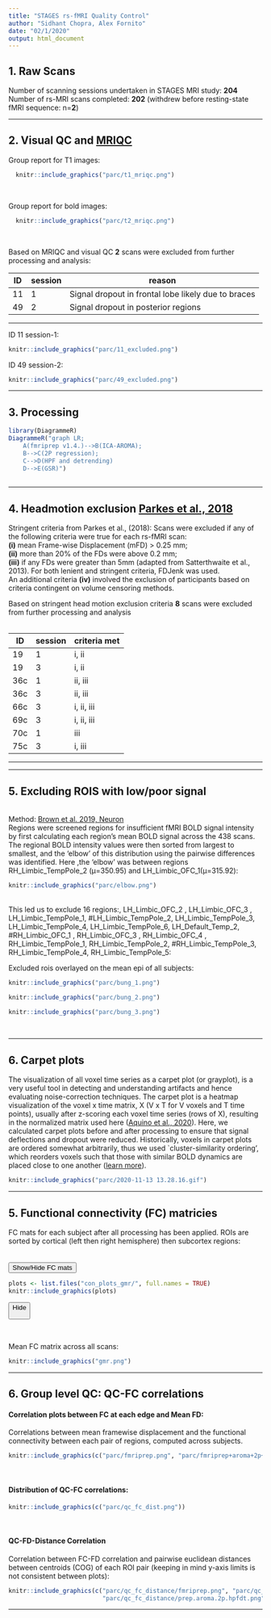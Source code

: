 ```yaml
---
title: "STAGES rs-fMRI Quality Control"
author: "Sidhant Chopra, Alex Fornito"
date: "02/1/2020"
output: html_document
---
```


## 1. Raw Scans  \
Number of scanning sessions undertaken in STAGES MRI study: **204** \
Number of rs-MRI scans completed: **202** (withdrew before resting-state fMRI sequence: n=**2**) \

***
## 2. Visual QC and [MRIQC](https://mriqc.readthedocs.io/en/stable/) \
Group report for T1 images: \
```r
  knitr::include_graphics("parc/t1_mriqc.png")
```

\

Group report for bold images: \
```r
  knitr::include_graphics("parc/t2_mriqc.png")
```

\

Based on MRIQC and visual QC **2** scans were excluded from further processing and analysis: 

ID    | session| reason
------|--------|--------
11    | 1      | Signal dropout in frontal lobe likely due to braces 
49    | 2      | Signal dropout in posterior regions 
------------------------

ID 11 session-1: \
```r
knitr::include_graphics("parc/11_excluded.png")
```

ID 49 session-2: \
```r
knitr::include_graphics("parc/49_excluded.png")
```


***

## 3. Processing  \

```r
library(DiagrammeR)
DiagrammeR("graph LR;
    A(fmriprep v1.4.)-->B(ICA-AROMA);
    B-->C(2P regression);
    C-->D(HPF and detrending)
    D-->E(GSR)")
       
```


***

## 4. Headmotion exclusion [Parkes et al., 2018](https://www.sciencedirect.com/science/article/pii/S1053811917310972)  \
Stringent criteria from Parkes et al., (2018): Scans were excluded if any of the following criteria were true for each rs-fMRI scan: \
**(i)** mean Frame-wise Displacement (mFD) > 0.25 mm; \
**(ii)** more than 20% of the FDs were above 0.2 mm;  \
**(iii)** if any FDs were greater than 5mm (adapted from Satterthwaite et al.,
2013). For both lenient and stringent criteria, FDJenk was used.  \
An additional criteria **(iv)** involved the exclusion of participants based on criteria contingent on volume censoring methods.\

Based on stringent head motion exclusion criteria **8** scans were excluded from further processing and analysis \
\

ID  | session| criteria met
----|--------|---------------
19  | 1      | i, ii
19  | 3      | i, ii
36c | 1      | ii, iii
36c | 3      | ii, iii
66c | 3      | i, ii, iii
69c | 3      | i, ii, iii
70c | 1      | iii
75c	| 3      | i, iii
---------------------------

***

## 5. Excluding ROIS with low/poor signal  \
\
Method: [Brown et al. 2019, Neuron](https://www.sciencedirect.com/science/article/abs/pii/S0896627319307433?via%3Dihub)\
Regions were screened regions for insufficient fMRI BOLD signal intensity by first calculating each region’s mean BOLD signal across the 438 scans. The regional BOLD intensity values were then sorted from largest to smallest, and  the 'elbow' of this distribution using the pairwise differences was identified. Here ,the 'elbow' was between regions RH_Limbic_TempPole_2 (μ=350.95) and LH_Limbic_OFC_1(μ=315.92):  \

```r
knitr::include_graphics("parc/elbow.png")
```

\
This led us to exclude 16 regions:, LH_Limbic_OFC_2	, LH_Limbic_OFC_3	, LH_Limbic_TempPole_1, #LH_Limbic_TempPole_2, LH_Limbic_TempPole_3, LH_Limbic_TempPole_4, LH_Limbic_TempPole_6, LH_Default_Temp_2, #RH_Limbic_OFC_1	, RH_Limbic_OFC_3	, RH_Limbic_OFC_4	, RH_Limbic_TempPole_1, RH_Limbic_TempPole_2, #RH_Limbic_TempPole_3, RH_Limbic_TempPole_4, RH_Limbic_TempPole_5:

Excluded rois overlayed on the mean epi of all subjects: \
```r
knitr::include_graphics("parc/bung_1.png")
```
```r
knitr::include_graphics("parc/bung_2.png")
```
```r
knitr::include_graphics("parc/bung_3.png")
```

\

***
## 6. Carpet plots

The visualization of all voxel time series as a carpet plot (or grayplot), is a very useful tool in detecting and understanding artifacts and hence evaluating noise-correction techniques. The carpet plot is a heatmap visualization of the voxel x time matrix, X (V x T for V voxels and T time points), usually after z-scoring each voxel time series (rows of X), resulting in the normalized matrix used here ([Aquino et al., 2020](http://dx.doi.org/10.1016/j.neuroimage.2020.116614)). Here, we calculated carpet plots before and after processing to ensure that signal deflections and dropout were reduced. Historically, voxels in carpet plots are ordered somewhat arbitrarily, thus we used `cluster-similarity ordering', which reorders voxels such that those with similar BOLD dynamics are placed close to one another ([learn more](https://bmhlab.github.io/DiCER_results/)).

```r
knitr::include_graphics("parc/2020-11-13 13.28.16.gif")
```


***
## 5. Functional connectivity (FC) matricies \

FC mats for each subject after all processing has been applied. ROIs are sorted by  cortical (left then right hemisphere) then subcortex regions: \
\
\
<button class="btn btn-primary" data-toggle="collapse" data-target="#BlockName2"> Show/Hide FC mats 
 </button>  
<div id="BlockName2" class="collapse">  
```r
plots <- list.files("con_plots_gmr/", full.names = TRUE)
knitr::include_graphics(plots)
```
<button class="btn btn-primary" data-toggle="collapse" data-target="#BlockName2"> Hide
<div id="BlockName2" class="collapse">  
 </button>  
</div> \


Mean FC matrix across all scans: \
```r
knitr::include_graphics("gmr.png")
```


***
## 6. Group level QC: QC-FC correlations

#### Correlation plots between FC at each edge and Mean FD: \
Correlations between mean framewise displacement and the
functional connectivity between each pair of regions, computed
across subjects.
\
```r
knitr::include_graphics(c("parc/fmriprep.png", "parc/fmriprep+aroma+2p+hpfdt.png", "parc/fmriprep+aroma+2p+hpfdt+gmr.png"))
```
\

#### Distribution of QC-FC correlations: \
```r
knitr::include_graphics(c("parc/qc_fc_dist.png"))
```
\

#### QC-FD-Distance Correlation \
Correlation between FC-FD correlation and pairwise euclidean distances between centroids (COG) of each ROI pair (keeping in mind y-axis limits is not consistent between plots):
\

```r
knitr::include_graphics(c("parc/qc_fc_distance/fmriprep.png", "parc/qc_fc_distance/fmriprep.aroma.png",
                          "parc/qc_fc_distance/prep.aroma.2p.hpfdt.png", "parc/qc_fc_distance/prep.aroma.2p.hpfdt.gmr.png"))
```

***
